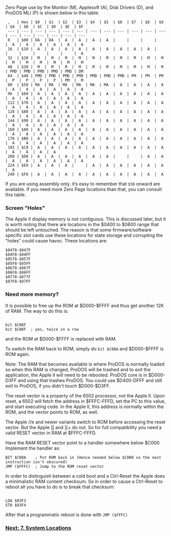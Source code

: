 Zero Page use by the Monitor (M), Applesoft (A), Disk Drivers (D), and ProDOS MLI (P) is shown below in this table:

<pre> ,   | Hex | $0  | $1  | $2  | $3  | $4  | $5  | $6  | $7  | $8  | $9  | $A  | $B  | $C  | $D  | $E  | $F  
 --- | --- | --- | --- | --- | --- | --- | --- | --- | --- | --- | --- | --- | --- | --- | --- | --- | ---  
 0   | $00 | DA  | DA  |  A  |  A  |  A  |  A  |     |     |     |     |  A  |  A  |  A  |  A  |  A  |  A  
 16  | $10 |  A  |  A  |  A  |  A  |  A  |  A  |  A  |  A  |  A  |     |     |     |     |     |     |  A  
 32  | $20 |  M  |  M  |  M  |  M  |  M  |  M  |  M  |  M  |  M  |  M  |  M  |  M  |  M  |  M  |  M  |  M  
 48  | $30 |  M  |  M  |  M  |  M  |  M  |  M  |  M  |  M  |  M  |  M  | PMD | PMD | PMD | PMD | PMD | DM  
 64  | $40 | PMD | PMD | PMD | PMD | PMD | PMD | PMD | PM  | PM  | PM  |  P  |  P  |  P  |  P  | PM  |  M  
 80  | $50 | MA  | MA  | MA  | MA  | MA  | MA  |  A  |  A  |  A  |  A  |  A  |  A  |  A  |  A  |  A  |  A  
 96  | $60 |  A  |  A  |  A  |  A  |  A  |  A  |  A  |  A  |  A  |  A  |  A  |  A  |  A  |  A  |  A  |  A  
 112 | $70 |  A  |  A  |  A  |  A  |  A  |  A  |  A  |  A  |  A  |  A  |  A  |  A  |  A  |  A  |  A  |  A  
 128 | $80 |  A  |  A  |  A  |  A  |  A  |  A  |  A  |  A  |  A  |  A  |  A  |  A  |  A  |  A  |  A  |  A  
 144 | $90 |  A  |  A  |  A  |  A  |  A  |  A  |  A  |  A  |  A  |  A  |  A  |  A  |  A  |  A  |  A  |  A  
 160 | $A0 |  A  |  A  |  A  |  A  |  A  |  A  |  A  |  A  |  A  |  A  |  A  |  A  |  A  |  A  |  A  |  A  
 176 | $B0 |  A  |  A  |  A  |  A  |  A  |  A  |  A  |  A  |  A  |  A  |  A  |  A  |  A  |  A  |  A  |  A  
 192 | $C0 |  A  |  A  |  A  |  A  |  A  |  A  |  A  |  A  |  A  |  A  |  A  |  A  |  A  |  A    
 208 | $D0 |  A  |  A  |  A  |  A  |  A  |  A  |     |     |  A  |  A  |  A  |  A  |  A  |  A  |  A  |  A  
 224 | $E0 |  A  |  A  |  A  |     |  A  |  A  |  A  |  A  |  A  |  A  |  A    
 240 | $F0 |  A  |  A  |  A  |  A  |  A  |  A  |  A  |  A  |  A  |  A    </pre>
If you are using assembly only, it’s easy to remember that <code>$50</code> onward are available. If you need more Zero Page locations than that, you can consult this table.

=== Screen "Holes" ===
The Apple II display memory is not contiguous.  This is discussed later, but it is worth noting that there are locations in the $0400 to $0800 range that should be left untouched.  The reason is that some firmware/software specific slot cards use these locations for state storage and corrupting the "holes" could cause havoc.  These locations are: 
<pre>
$0478-$047F  
$04F8-$04FF  
$0578-$057F  
$05F8-$05FF  
$0678-$067F  
$06F8-$06FF  
$0778-$077F  
$07F8-$07FF  
</pre>

=== Need more memory? ===
It is possible to free up the ROM at $D000-$FFFF and thus get another 12K of RAM.  The way to do this is: 
<pre> 
bit $C08F  
bit $C08F  ; yes, twice in a row  
</pre>
and the ROM at $D000-$FFFF is replaced with RAM.

To switch the RAM back to ROM, simply do <code>bit $C08A</code> and $D000-$FFFF is ROM again.  

Note: The RAM that becomes available is where ProDOS is normally loaded so when this RAM is changed, ProDOS will be trashed and to exit the application, the Apple II will need to be rebooted. ProDOS core is in $D000-D3FF and using that trashes ProDOS.  You could use $D400-DFFF and still exit to ProDOS, if you didn't touch $D000-$D3FF.  

The reset vector is a property of the 6502 processor, not the Apple II. Upon reset, a 6502 will fetch the address in $FFFC-FFFD, set the PC to this value, and start executing code. In the Apple II, this address is normally within the ROM, and the vector points to ROM, as well.  

The Apple //e and newer variants switch to ROM before accessing the reset vector. But the Apple ][ and ][+ do not. So for full compatibility you need a valid RESET vector in RAM at $FFFC-FFFD. 

Have the RAM RESET vector point to a handler somewhere below $C000. Implement the handler as: 
<pre>
BIT $C08A    ; Put ROM back in (Hence needed below $C000 so the next instruction isn't obscured)  
JMP ($FFFC)  ; Jump to the ROM reset vector  
</pre> 

In order to distinguish between a cold boot and a Ctrl-Reset the Apple does a minimalistic RAM content checksum. So in order to cause a Ctrl-Reset to reboot all you have to do is to break that checksum:
<pre> 
LDA $03F3 
STA $03F4 
</pre> 

After that a programmatic reboot is done with <code> JMP ($FFFC) </code>

=== [https://github.com/cc65/wiki/wiki/Apple-II-7.-System-Locations Next: 7. System Locations] ===
